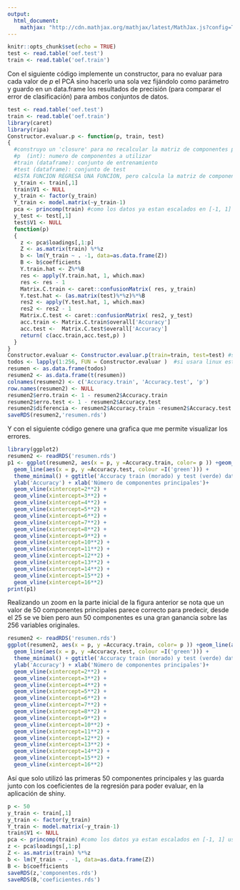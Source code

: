 ```yaml
---
output: 
  html_document:
    mathjax: "http://cdn.mathjax.org/mathjax/latest/MathJax.js?config=TeX-AMS-MML_HTMLorMML"
---
```


```r
knitr::opts_chunk$set(echo = TRUE)
test <- read.table('oef.test')
train <- read.table('oef.train')
```

Con el siguiente código implemente un constructor, para no evaluar para cada valor de $p$ el PCA sino hacerlo una sola vez fijándolo como parámetro y guardo en un data.frame los resultados de precisión (para comparar el error de clasificación) para ambos conjuntos de datos.

```r
test <- read.table('oef.test')
train <- read.table('oef.train')
library(caret)
library(ripa)
Constructor.evaluar.p <- function(p, train, test)
{
  #construyo un 'closure' para no recalcular la matriz de componentes principales
  #p  (int): numero de componentes a utilizar
  #train (dataframe): conjunto de entrenamiento 
  #test (dataframe): conjunto de test
  #ESTA FUNCION REGRESA UNA FUNCION, pero calcula la matriz de componentes principales
  y_train <- train[,1]
  train$V1 <- NULL
  y_train <- factor(y_train)
  Y_train <- model.matrix(~y_train-1)
  pca <- princomp(train) #como los datos ya estan escalados en [-1, 1] uso la matriz de varianzas y covarianzas
  y_test <- test[,1]
  test$V1 <- NULL
  function(p)
  {
    z <- pca$loadings[,1:p]
    Z <- as.matrix(train) %*%z
    b <- lm(Y_train ~ . -1, data=as.data.frame(Z))
    B <- b$coefficients
    Y.train.hat <- Z%*%B
    res <- apply(Y.train.hat, 1, which.max)
    res <- res - 1
    Matrix.C.train <- caret::confusionMatrix( res, y_train)
    Y.test.hat <- (as.matrix(test)%*%z)%*%B
    res2 <- apply(Y.test.hat, 1, which.max)
    res2 <- res2 - 1
    Matrix.C.test <- caret::confusionMatrix( res2, y_test)
    acc.train <- Matrix.C.train$overall['Accuracy']
    acc.test <-  Matrix.C.test$overall['Accuracy']
    return( c(acc.train,acc.test,p) )
  }
}
Constructor.evaluar <- Constructor.evaluar.p(train=train, test=test) #se calcula el PCA
todos <- lapply(1:256, FUN = Constructor.evaluar )  #si usara linux esto podria correrlo en multicore
resumen <- as.data.frame(todos)  
resumen2 <- as.data.frame(t(resumen))
colnames(resumen2) <- c('Accuracy.train', 'Accuracy.test', 'p')
row.names(resumen2) <- NULL
resumen2$erro.train <- 1 - resumen2$Accuracy.train
resumen2$erro.test <- 1 - resumen2$Accuracy.test
resumen2$diferencia <- resumen2$Accuracy.train -resumen2$Accuracy.test
saveRDS(resumen2,'resumen.rds')
```

Y con el siguiente código genere una grafica que me permite visualizar los errores.

```r
library(ggplot2)
resumen2 <- readRDS('resumen.rds')
p1 <- ggplot(resumen2, aes(x = p, y =Accuracy.train, color= p )) +geom_line(aes(colour=I('Purple') )) +
  geom_line(aes(x = p, y =Accuracy.test, colour =I('green'))) +
  theme_minimal() + ggtitle('Accuracy train (morado) y test (verde) datasets')+
  ylab('Accuracy') + xlab('Número de componentes principales')+
  geom_vline(xintercept=2**2) + 
  geom_vline(xintercept=3**2) +
  geom_vline(xintercept=4**2) +
  geom_vline(xintercept=5**2) +
  geom_vline(xintercept=6**2) +
  geom_vline(xintercept=7**2) +
  geom_vline(xintercept=8**2) +
  geom_vline(xintercept=9**2) +
  geom_vline(xintercept=10**2) +
  geom_vline(xintercept=11**2) +
  geom_vline(xintercept=12**2) +
  geom_vline(xintercept=13**2) +
  geom_vline(xintercept=14**2) +
  geom_vline(xintercept=15**2) +
  geom_vline(xintercept=16**2) 
print(p1)
```




Realizando un zoom en la parte inicial de la figura anterior se nota que un valor de 50 componentes principales parece correcto para predecir, desde el 25 se ve bien pero aun 50 componentes es una gran ganancia sobre las 256 variables originales.

```r
resumen2 <- readRDS('resumen.rds')
ggplot(resumen2, aes(x = p, y =Accuracy.train, color= p )) +geom_line(aes(colour=I('Purple') )) +
  geom_line(aes(x = p, y =Accuracy.test, colour =I('green'))) +
  theme_minimal() + ggtitle('Accuracy train (morado) y test (verde) datasets')+ xlim(c(5,100))+
  ylab('Accuracy') + xlab('Número de componentes principales')+
  geom_vline(xintercept=2**2) + 
  geom_vline(xintercept=3**2) +
  geom_vline(xintercept=4**2) +
  geom_vline(xintercept=5**2) +
  geom_vline(xintercept=6**2) +
  geom_vline(xintercept=7**2) +
  geom_vline(xintercept=8**2) +
  geom_vline(xintercept=9**2) +
  geom_vline(xintercept=10**2) +
  geom_vline(xintercept=11**2) +
  geom_vline(xintercept=12**2) +
  geom_vline(xintercept=13**2) +
  geom_vline(xintercept=14**2) +
  geom_vline(xintercept=15**2) +
  geom_vline(xintercept=16**2) 
```


Así que solo utilizó las primeras 50 componentes principales y las guarda junto con los coeficientes de la regresión para poder evaluar, en la aplicación de shiny.

```r
p <- 50
y_train <- train[,1]
y_train <- factor(y_train)
Y_train <- model.matrix(~y_train-1)
train$V1 <- NULL
pca <- princomp(train) #como los datos ya estan escalados en [-1, 1] uso la matriz de varianzas y covarianzas
z <- pca$loadings[,1:p]
Z <- as.matrix(train) %*%z
b <- lm(Y_train ~ . -1, data=as.data.frame(Z))
B <- b$coefficients
saveRDS(z,'componentes.rds')
saveRDS(B,'coeficientes.rds')
```
